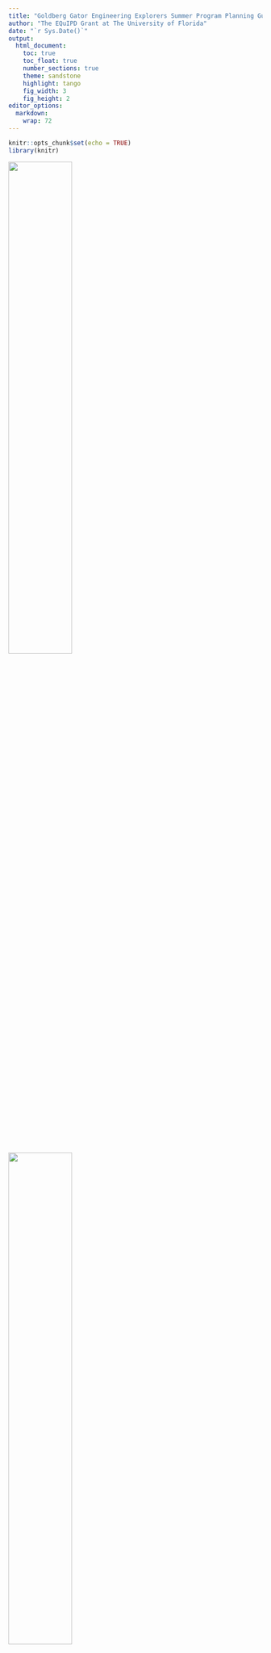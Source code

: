 ```yaml
---
title: "Goldberg Gator Engineering Explorers Summer Program Planning Guide"
author: "The EQuIPD Grant at The University of Florida"
date: "`r Sys.Date()`"
output:
  html_document:
    toc: true
    toc_float: true
    number_sections: true
    theme: sandstone
    highlight: tango
    fig_width: 3
    fig_height: 2
editor_options: 
  markdown: 
    wrap: 72
---
```


```r
knitr::opts_chunk$set(echo = TRUE)
library(knitr)
```
<!-- new image - make GGEE no date image -->
![](/Users/kristachisholm/Documents/GitHub/GGEE/IMG_0423.PNG){width="50%"}

![](/Users/kristachisholm/Documents/GitHub/GGEE/EQuIPD%20logo_horizontal.png){width="50%"}

**Designed by:**

[**The EQuIPD Grant**](https://equipd.mse.ufl.edu/)
**at The University of Florida**

**Dr. Nancy Ruzycki, Dr. Krista Dulany, Dr. Lorelie Imperial**

**Contributing Authors: Olivia Lancaster, Areesha Razi, Michael Roberts,
Karen Hart**

# Planning Summer Programs

## Administrative
<!-- Rename section to working with schools and districts, create a timeline for the program, ITEMS FOR SCHOOLS - funding, teachers, location, meals, technology, host information sessions to inform and recruit distrcits -->
<!-- Timeline - October - reach out to schools, December - identify interested schools, schools identify funding, January - recruit teachers and mentors, February - revise training and any materials & begin student recruitment, March - confirm with schools location, teacher, students, training, April and May - Hire and Youth Compliance, Training for Teachers and Undergrads, June Camps begin -->
-   Contact the school district STEM or science department to offer an
    opportunity to host a summer program.
    -   If you know a teacher that would like to host the summer program
        and has permission from their school principal to host the
        summer program, work with them and the school team.
-   They should work with you to identify a target school to host the
    summer program if a school is not already in mind.
-   Work with them to identify a school, classroom, essential personnel
    on-site with contact information, materials available, technology --
    computers and learning management software, summer program dates
    (four to five full days, or eight half days), meals, snacks, outdoor
    activities/equipment, emergency plans
-   Develop fliers to advertise for the summer program in the target
    school(s). The flier should include the program dates, times,
    location, meals provided, a brief program description, and a link to
    the registration.

## Compliance
<!-- Compliance Edits - work with your YC coordinator, camp insurance, etc.; Waivers - release for UF - liability and photos *Update Waiver Document, Informed consent - Parents for research, Assent Students consent, *Add Behavior Contract, *Parent Pick Up Authorization-->
<!-- Make into subsections - Compliance Students, Compliance University Level, compliance varies by district and suggest checking with schools and distrcits. Check with schools for volunteer portals and volunteer procedures -->
-   Parents must sign a permission slip or waiver to acknowledge their
    student's participation in the program. We recommend that this
    permission form gets sent via email with the research consent form
    (see [IRB Requirements]) at least a week before the start of the
    summer program. Parents can sign and submit scanned copies of the
    form via email. Always have hard copies available on the first day
    of the program for parents to complete during student drop-off.
    -   An example waiver for UF youth summer programs can be found in
        [*Appendix A: Parent Student Waiver*].
-   Photo consent and release are required to be signed by the parents
    of students
-   The addition of a behavior contract subsection to the consent form
    could be helpful
    -   Agrees that parents and students should be on their best
        behavior
    -   Provides a process for teachers to reach out to parents in the
        event of bad behavior
-   Establish a clear sign-in and sign-out procedure that complies with
    school and organization requirements
    -   School staff should be in charge of student dismissal
-   Create a digital sign-in and out for internal records in addition to
    a paper sign-in and out
-   **ALL PERSONS INTERACTING WITH STUDENTS MUST GO THROUGH THE PROPER
    COMPLIANCE MEASURES**
    -   FERPA Training
    -   Youth Protection Training
    -   Level 2 Background Screening and Fingerprinting
    -   Teacher badge credentials (if at home school location)
    -   Blue State Vendor Badge (if outside home school)

## Assessment

<!--Assessment Comments -   -->

### IRB - Assessment Plan

During the summer program, the study focused on assessing student
motivation and identity as computer scientists and engineers when
completing computer science-related activities throughout the program.
This is done through surveys at the start of the program and at the end
of each day, in addition to student interviews and observations. We also
want to determine students' skills and cognitive processes as they
engage with computational thinking (CT) and engineering design thinking (EDT).

A longitudinal study will be conducted to assess the impact of attending
the summer program on grades and higher-level course registration. A
multiple regression analysis will determine what the significant
predictors of grades are.

-   *Do students' demographic data on summer experience and motivation
    for CT and EDT activities influence/predict their grades in STEM
    subjects?*
-   *Is the summer program experience moderating the effect of the
    predictors with their grades?* Regression model (test the
    significance of the slopes):

$$ 
Grade/enrollment = a + m_1 (URM) + m_2 (gender) + m_3 (ethnicity) + m_4 (program attendance) + m_5 (program motivation)
$$

![](/Users/kristachisholm/Documents/GitHub/GGEE/screenshots/Picture1.png)

### IRB Requirements

*Only if completing a research study*

-   If you are running a research study alongside the summer program,
    you need to complete
    -   an IRB with your institution and
    -   with the school district, the summer program is in
-   Parents must complete a consent form for their students to
    participate in the study. We recommend that this research consent
    form gets sent via email with the permission form (see [Compliance])
    at least a week before the start of the summer program. Parents can
    sign and submit scanned copies of the form via email. Always have
    hard copies available on the first day of the summer program for
    parents to complete during student drop-off.
    -   An example consent form can be found in [*Appendix B: Informed
        Consent*]
-   Students will need to complete a Student Assent form only if their
    parent's consent to participate in the study and the school district
    allows student assent forms.
    -   An example assent form can be found in [*Appendix C: Student
        Assent Form*]

### No IRB -- Assessment

Students understand norms for working together and how to treat and work
with a Micro:bit.

Students are successful in programming basics:

-   understanding how to create a process map
-   basic programming of a Micro:bit to make a name badge
-   understanding logic in programming and how to code it
-   troubleshooting and debugging
-   problem-solving

Students can apply programming basics in designing a rock, paper,
scissors game and use the Micro:bit to collect data to analyze using
graphing software (excel, google sheets).

Students can navigate the design process and work with partners to
develop a functional design for a Micro:bit pet and a technical design
challenge.

## Program Materials

### Technology

-   Computers for each student -- laptops preferred, desktops work
-   Students access to their student email
-   Student access to LMS system -- Microsoft Team, Google Classroom,
    etc.
-   Internet restrictions
    -   Students need access to <https://makecode.microbit.org/#editor>
-   BBC Micro:bit V2 -- one for each student
    -   Students keep their Micro:bit
    -   Order 5-6 months in advance, shipping time and availability vary
    -   [Purchase
        Micro:bits](https://www.parallax.com/product-category/microbit/mb-modules/){target="_blank"}
-   STEM Kit -- Keyestudio 37-in-1 kit with the board is suggested
    -   One kit per 2 students is recommended
    -   [Purchase STEM
        Kits](https://www.amazon.com/KEYESTUDIO-Sensors-Box-Starter-Micro/dp/B07GSVHWNS/ref=sr_1_2?keywords=keyestudio%2B37%2Bin%2B1%2Bmicro%2Bbit&qid=1638303507&sr=8-2&th=1){target="_blank"}

| Technology                                         | Craft Supplies                            | Activity Supplies                   |
|------------------------|------------------------|------------------------|
| Computers                                          | Tape                                      | Sticky Notes                        |
| Micro:bits - 1 per student                         | Paper                                     | Sticky Easel Pad (optional)         |
| Micro Servo motors                                 | Markers                                   | Rulers                              |
| Dupont Wires (male --female, male -- male)         | Pencils                                   | Flashlight/cell phone for light lab |
| Alligator Clips                                    | Scissors                                  | Student Rewards                     |
| AAA Batteries                                      | Construction paper                        |                                     |
| Micro:bit Stem Kits -- sensors, LED lights, motors | Paper towel/toilet paper rolls            |                                     |
| <NA>                                               | Cardboard/Cardstock                       |                                     |
| <NA>                                               | Other craft materials for design projects |                                     |

## Student Registration

A digital student registration should be developed to allow parents to
register their students. The survey needs to collect the following
student and parent information:

-   Student Full Name
-   Student School Email
-   Student Birthday
-   Student Home Address
-   Parent/Guardian Full Name
-   Parent/Guardian Email
-   Parent/Guardian Phone Number
-   Parent/Guardian Home Address
-   Select Summer program Location and Dates (if multiple)
-   Designated Pick-Up People
    -   Contact Information (Phone Number)
    -   Relation to Student
-   Emergency Contact Information
    -   Name, Phone Number, Email, Address, Relation to Student
-   Grade Level
-   Allergies -- Food or Environmental

## Program Leaders

Classroom teachers make great candidates for leading this summer
program. It is something that teachers with little programming
experience to a lot of programming experience can lead. This program
also makes the transition of applying Micro:bits in the classroom more
straightforward and more authentic in the application.

For the middle school age range, UF requires a ratio of one teacher for
every ten students for a day program. We recommend that there need to be
at least two adult teachers or paraprofessionals leading the program.
The classroom experience is helpful when teaching a classroom of
students through the program.

All teachers must complete the required training and credentialing to
participate in and lead a summer program. Required training and
credentials include:

-   FERPA Training
-   Youth Protection Training
-   Level 2 Background Screening and Fingerprinting
-   Teacher badge credentials (if at home school location)
-   Blue State Vendor Badge (if outside home school)

The opportunity for high school students to volunteer can be arranged.
You will need to work with the school and school district to ensure
proper protocols and compliance measures are in place. This includes
on-site school supervision, volunteer permission forms for parents to
complete as they are minors, and appropriate training.

## Learning Management Systems

We have found it helpful to distribute summer program materials using a
learning management system. Students each get their copy of the
activities to work on during the program activities. This allows summer
program facilitators to see students work and check progress actively.
We have used Microsoft Teams and Google Classroom to distribute student
activity frameworks.

The summer program can be run without digital documents. The frameworks
can be printed, or students can work on their paper with the activity
instructions projected to the class.

## Industry Connections

### Mentor Recruitment

The summer program is designed to include a technical design challenge
that is related to challenges seen in an industry environment. To do
this authentically, schools, districts, and summer program organizers
should invite employees from 3-4 local industries to present to the
students. They should go over their company, what the industry does,
their role, and their educational background. At the end of the
presentation, the industry mentor will present a challenge or problem
they see in their field that the students can solve by programming their
Micro:bits.

### Field Trips

We saw that most school districts operate on a four-day schedule during
the summer. This meant that most summer programs were designed to be
4-day programs. This leaves the perfect opportunity to schedule an
industry field trip or trips with the mentors that proposed the design
challenges. Students and program leaders will get the chance to tour the
company, see what they do in action, and how their design challenge
solution works in the company that proposed the challenge.

# Training for Facilitators

## Training Expectations

To complete a Goldberg Gator Engineering Explorers Summer Program, the
facilitators must understand what the program expectations are:

-   Understand the purpose and goals of the program
-   Understand the role of the facilitator of the program
-   Be able to guide students through the program activities and help
    them acquire skills
-   Understand the purpose of the icebreakers and what to focus on
-   Facilitate group work and critical thinking
-   Review the program activities to understand the meaning, leader, and
    student roles
-   Practice Microsoft Micro:bit activities to be able to troubleshoot
    with students during the program

## Tips for Success

-   Stay organized. Organization is your lifeline in a program with so
    many moving parts
-   Start training early (Roughly two months before your program starts)
-   Use team bonding activities such as icebreakers and food socials to
    ensure that all teams of facilitators are ready to work with one
    another

## How to Ensure that Facilitators Are on Task

Throughout training and programs, facilitators might get off task. To
ensure that each facilitator has completed the training for the day, we
recommend using Microsoft Teams or a similar platform to create
daily/weekly assignments where the facilitators work through the
activity guide, such as students would be doing during the program. The
implementation of assignments makes an organized base for both the
organizers of the program and the facilitators.

## Training Schedule

To create a successful program, program organizers must provide training
to facilitators. We recommend introducing the facilitators to the
Microsoft Micro:bit two months before the program begins. This ensures
they are familiar with the device and are prepared to teach the
students. We also recommend a 4-week bootcamp which makes the
facilitators go through the program activity guide, such as what the
students would be doing during the program. Program organizers should
hold a meeting once a week (or more, depending on the facilitators)
where they go through the program expectations, program activities,
logistical information, and more.

**Office Hours**

Facilitators might have questions on different Micro:bit activities or
program days throughout the training. Hosting office hours is highly
recommended to ensure all facilitator questions are answered. Program
organizers should schedule 1-3 office hours each week. The program
organizer should put these questions and answers in a separate document
to send out to the team in case other facilitators might have the
question later.

## Summer Program Content

The program will be going through Microsoft Micro:bit activities and
projects. An activity guide has already been created with a step-by-step
schedule for each program day and related activities. We have mapped out
three layouts of the program composed of a full day, 7-hour, or half
day, 4-hour programs. All of the facilitator guides can be found under
the Facilitator Guides section.

## Logistical Components of the Programs

**Surveys**

If you are running a research study, the facilitators must administer
surveys that help track the students' progress, excitement, and quality
of work in the programs. To ensure surveys are correctly administered,
please follow the guide below:

-   Every Day: Sign In and Sign Out Surveys and End of Day Survey (this
    survey will not be issued on the last day of the program)
-   First Day of Program: Pre-survey
-   Last Day of Program: End of Program Survey

**Consent Forms**

Reference the [Compliance] and [Assessment] sections for more
information. Facilitators are also responsible for distributing,
collecting, and organizing forms such as consent forms from the student
and parent, research waivers, and any other forms the participating
districts might require. For best results, we recommend sending digital
copies of the forms one week before the start of the program and
organizing which students/parents have completed the forms. You should
also print out extras of each form to send back with students who have
either not completed said form or have filled it out incorrectly

## How-To Videos

For facilitators that are not familiar with Microsoft Micro:bits or for
those who are having trouble with activities, we have created short
How-To videos that go through each activity in the summer program, its
components, and the expected results.

Follow the link to the How-To video playlist to view: [Goldberg Gator
Engineering Explorers Summer Program How To
Videos](https://youtube.com/playlist?list=PLFMIUy10MD1TAX1d60iok8QuqYkCnuLTL){target="_blank"}

## Example PowerPoints and Documents
<!-- Update these documents, link videos from playlist for training -->
To guarantee a successful program, we have linked some example
PowerPoints, the student activity guide, and the facilitator activity
guide below:

[**Facilitator Training
PowerPoint**](https://docs.google.com/presentation/d/1pa4Izo5BSVzyeRW1547sDR_SNkzzopTV/edit?usp=sharing&ouid=101837644018748928886&rtpof=true&sd=true){target="_blank"}

[**Facilitator Training Slide
Guide**](https://drive.google.com/file/d/1hjUun7AijY_ld5hq3sJHjawil5kXs5eU/view?usp=sharing){target="_blank"}

# Facilitator Guides

Find listed below detailed facilitator activity guides for the three
versions of the camps: 4-day full day, 5-day full day, 8-day half day.
The guides are designed to walk through what the facilitators do during
the summer program activities. It also provides possible solutions to
the coding activities. The guides are flexible and can be rearranged to
accompany lunches and breaks.

*Please note that the program guides are large documents and may take a
moment to load*

## Full Day Camps - 7 Hours

[**4-Day Program
Guide**](https://docs.google.com/document/d/1jYAA5klCv6t5kgX0rWaLUhFAMM7GCiTi/edit?usp=sharing&ouid=101837644018748928886&rtpof=true&sd=true){target="_blank"}

![](/Users/kristachisholm/Documents/GitHub/GGEE/overview/4%20day.jpg){width="500px"}

[**5-Day Program
Guide**](https://docs.google.com/document/d/12amkkHujozFgsCKLpXtIb6bFGUgHdUDq/edit?usp=sharing&ouid=101837644018748928886&rtpof=true&sd=true){target="_blank"}

![](/Users/kristachisholm/Documents/GitHub/GGEE/overview/5%20day.jpg){width="500px"}

## Half Day Camps - 4 Hours

[**8-Day Program
Guide**](https://docs.google.com/document/d/1xG_1E1HToyae9jNvOGlpWYFquy_16UiW/edit?usp=sharing&ouid=101837644018748928886&rtpof=true&sd=true){target="_blank"}

![](/Users/kristachisholm/Documents/GitHub/GGEE/overview/8%20day.jpg){width="500px"}

## Teacher and Student Activity Frameworks

Linked below are the teacher and student activity frameworks. The
teacher guide contains possibly programming solutions for each activity,
while the student versions are blank. There are frameworks for each
project set:

**Teacher Frameworks**

[Teacher Activity
Frameworks](https://docs.google.com/presentation/d/1cbmMQMF4CnW2sxQbw6LxZI148g5J6rVQ/edit?usp=sharing&ouid=101837644018748928886&rtpof=true&sd=true){target="_blank"}

**Student Frameworks**

[Student Activity Frameworks All
Activities](https://docs.google.com/presentation/d/1gS8-U2K-2B4My0n30KcXEaDpcB8BNK8j/edit?usp=sharing&ouid=101837644018748928886&rtpof=true&sd=true){target="_blank"}

[Student Activity Frameworks: Programming
Basics](https://docs.google.com/presentation/d/1Xnfftn2Rue4tNdWHirmjRXEd6C52i5LY/edit?usp=sharing&ouid=101837644018748928886&rtpof=true&sd=true){target="_blank"}

[Student Activity Frameworks: Coding
Applications](https://docs.google.com/presentation/d/1g5dyGE7lguv5V7yYQjwdMBh5wxIuFS7p/edit?usp=sharing&ouid=101837644018748928886&rtpof=true&sd=true){target="_blank"}

[Student Activity Frameworks: Micro:bit
Pet](https://docs.google.com/presentation/d/18KzoX_BgMHFRBj7n1AukolA_C5nu8AkN/edit?usp=sharing&ouid=101837644018748928886&rtpof=true&sd=true){target="_blank"}

[Student Activity Frameworks: Technical Design
Challenge](https://docs.google.com/presentation/d/1TTCc2MwwXFT_jMkpBd-hDmQYDhvhP9yD/edit?usp=sharing&ouid=101837644018748928886&rtpof=true&sd=true){target="_blank"}

# Appendix

## Appendix A: Parent Student Waiver

![](/Users/kristachisholm/Documents/GitHub/GGEE/screenshots/Waiver%201.png){width="500px"}
![](/Users/kristachisholm/Documents/GitHub/GGEE/screenshots/Waiver%202.png){width="500px"}
![](/Users/kristachisholm/Documents/GitHub/GGEE/screenshots/Waiver%203.png){width="500px"}

## Appendix B: Informed Consent

![](/Users/kristachisholm/Documents/GitHub/GGEE/screenshots/Informed%20Consent%201.png){width="500px"}
![](/Users/kristachisholm/Documents/GitHub/GGEE/screenshots/Informed%20Consent%202.png){width="500px"}

## Appendix C: Student Assent Form

![](/Users/kristachisholm/Documents/GitHub/GGEE/screenshots/Assent.png){width="500px"}

